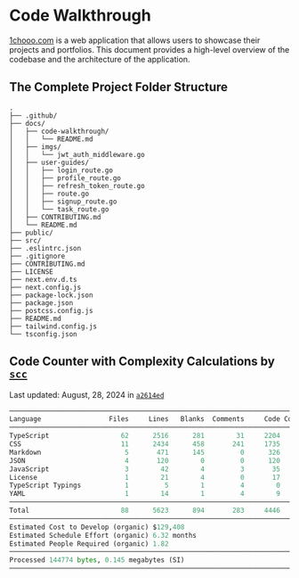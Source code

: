 
# Code Walkthrough

[1chooo.com](https://1chooo.com) is a web application that allows users to showcase their projects and portfolios. This document provides a high-level overview of the codebase and the architecture of the application.

## The Complete Project Folder Structure

```
.
├── .github/
├── docs/
│   ├── code-walkthrough/
│   │   └── README.md
│   ├── imgs/
│   │   └── jwt_auth_middleware.go
│   ├── user-guides/
│   │   ├── login_route.go
│   │   ├── profile_route.go
│   │   ├── refresh_token_route.go
│   │   ├── route.go
│   │   ├── signup_route.go
│   │   └── task_route.go
│   ├── CONTRIBUTING.md
│   └── README.md
├── public/
├── src/
├── .eslintrc.json
├── .gitignore
├── CONTRIBUTING.md
├── LICENSE
├── next.env.d.ts
├── next.config.js
├── package-lock.json
├── package.json
├── postcss.config.js
├── README.md
├── tailwind.config.js
└── tsconfig.json
```

## Code Counter with Complexity Calculations by [`scc`](https://github.com/boyter/scc) 

Last updated: August, 28, 2024 in [`a2614ed`](https://github.com/1chooo/1chooo.com/commit/a2614ed29c7608fffa651f98b02e7eff82704377)

```py
───────────────────────────────────────────────────────────────────────────────
Language                 Files     Lines   Blanks  Comments     Code Complexity
───────────────────────────────────────────────────────────────────────────────
TypeScript                  62      2516      281        31     2204        159
CSS                         11      2434      458       241     1735          0
Markdown                     5       471      145         0      326          0
JSON                         4       120        0         0      120          0
JavaScript                   3        42        4         3       35          0
License                      1        21        4         0       17          0
TypeScript Typings           1         5        1         4        0          0
YAML                         1        14        1         4        9          0
───────────────────────────────────────────────────────────────────────────────
Total                       88      5623      894       283     4446        159
───────────────────────────────────────────────────────────────────────────────
Estimated Cost to Develop (organic) $129,408
Estimated Schedule Effort (organic) 6.32 months
Estimated People Required (organic) 1.82
───────────────────────────────────────────────────────────────────────────────
Processed 144774 bytes, 0.145 megabytes (SI)
───────────────────────────────────────────────────────────────────────────────
```

 
<FileTree>
  <FileTree.Folder name="pages" defaultOpen>
    <FileTree.File name="_meta.json" />
    <FileTree.File name="contact.md" />
    <FileTree.File name="index.mdx" />
    <FileTree.Folder name="about">
      <FileTree.File name="_meta.json" />
      <FileTree.File name="legal.md" />
      <FileTree.File name="index.mdx" />
    </FileTree.Folder>
  </FileTree.Folder>
</FileTree>